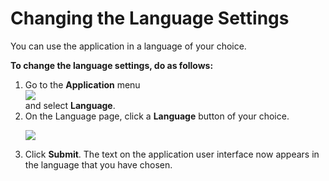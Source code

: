 
# Changing the Language Settings

You can use the application in a language of your choice.

**To change the language settings, do as follows:**

<ol>
<li>Go to the <b>Application</b> menu <div class="inlineImg"><img src={BurgerMenu}/></div> and select <b>Language</b>.</li>
<li>On the Language page, click a <b>Language</b> button of your choice.</li>
<p>
    <img src={PortalLanguageSetting} />
</p>
<li>Click <b>Submit</b>. The text on the application user interface now appears in the language that you have chosen.</li>
</ol>